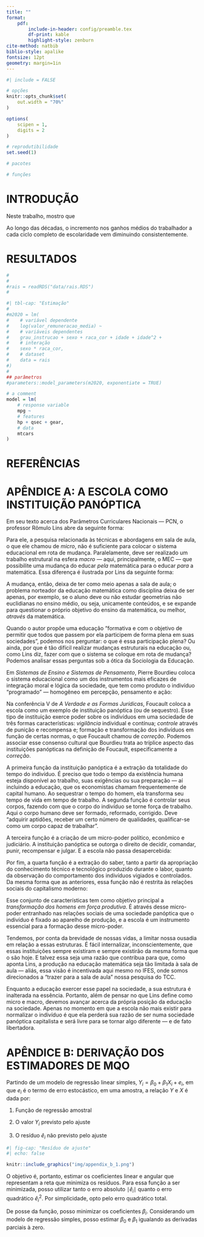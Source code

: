 ```yaml
---
title: ""
format:
    pdf:
        include-in-header: config/preamble.tex
        df-print: kable
        highlight-style: zenburn
cite-method: natbib
biblio-style: apalike
fontsize: 12pt
geometry: margin=1in
---
```


```r
#| include = FALSE

# opções
knitr::opts_chunk$set(
    out.width = "70%"
)

options(
    scipen = 1,
    digits = 2
)

# reprodutibilidade
set.seed(1)

# pacotes

# funções

```

<!-- capa -->

\thispagestyle{empty}
\begin{center}
{\Large \MakeUppercase{\universidade\\ campus \campus\\ curso de \curso}}
\end{center}
\vspace{1cm}
\begin{center}
{\Large \MakeUppercase{\nome\>\sobrenome}}
\end{center}
\vspace{5cm}
\begin{center}
\Large \MakeUppercase{\textbf{\titulo}}
\end{center}
\vspace{5cm}

\begin{center}
\uppercase{\cidade}\\ \ano
\end{center}

<!-- folha de rosto -->

\newpage
\thispagestyle{empty}
\setcounter{page}{1}

\begin{center}
{\Large \MakeUppercase{\nome\>\sobrenome}}

\vspace{6cm}

\Large \MakeUppercase{\textbf{\titulo}}

\normalsize

\vspace{3cm}
\end{center}

\hspace{7cm}{\begin{minipage}{8.5cm}{
Monografia apresentada à coordenadoria do curso de \curso\>do \universidade, Campus \campus, como requisito parcial para a obtenção do título de \grau.\\

Orientador: \parbox[t]{6.0cm}{\orientador}}
\end{minipage}}

\vspace{3cm}

\begin{center}
\cidade\\
\ano
\end{center}

<!-- folha de aprovação -->

\newpage
\thispagestyle{empty}

\begin{center}
{\large \MakeUppercase{\nome\>\sobrenome}}

\vspace{1cm}

\Large \MakeUppercase{\textbf{\titulo}}

\normalsize

\vspace{1cm}
\end{center}

\hspace{7.5cm}{\begin{minipage}{8.5cm}{
Monografia apresentada à coordenadoria do curso de \curso\>do \universidade, Campus \campus, como requisito parcial para a obtenção do título de \grau.\\}
\end{minipage}}

\vspace{1cm}

\hspace{9cm} \uppercase{\textbf{Banca Examinadora}}

\vspace{1cm}
\begin{center}

\hspace{7cm}{\underline{\hspace{7cm}} \\}
\hspace{7cm}{\orientador \\}
\hspace{7cm}{\universidade}

\hspace{7cm}{\underline{\hspace{7cm}} \\}
\hspace{7cm}{\bancap \\}
\hspace{7cm}{\universidade}

\hspace{7cm}{\underline{\hspace{7cm}} \\}
\hspace{7cm}{\bancas \\}
\hspace{7cm}{\universidade}


\cidade, \dia\>de \mes\>de \ano.
\end{center}

<!-- resumo -->

\newpage
\thispagestyle{empty}
\begin{singlespace}
\noindent \MakeUppercase{\sobrenome}, \nome. \textbf{\titulo}. \ano. xx folhas. Monografia (\curso) -- \universidade, \cidade, \ano.

\vspace{1pc}
\begin{center}
\textbf{RESUMO}
\end{center}
\vspace{1pc}

\noindent
No máximo 500 palavras em espaço simples e sem parágrafos. Deve apresentar de forma concisa os objetivos, metodologia e os resultado alcançados, utilizar o verbo na voz ativa. Espaçamento simples, sem recuo de parágrafos.

\vspace{2pc}
\noindent
{\textbf{Palavras-chave}:}  Palavra 1. Palavra 2. Palavra 3. Palavra 4. Palavra 5.

\end{singlespace}

<!-- abstract -->

\newpage
\thispagestyle{empty}

\begin{singlespace}
\noindent \MakeUppercase{\sobrenome}, \nome. \textbf{\tituloingles}. \ano. xx folhas. Monografia (\curso) -- \universidade, \cidade, \ano.

\vspace{1pc}
\begin{center}
\textbf{ABSTRACT}
\end{center}
\vspace{1pc}

\noindent 
Tradução do resumo.

\vspace{2pc}
\noindent
{\textbf{Keywords}:}  Tradução das palavras chave.
\end{singlespace}

<!-- sumário -->

\newpage
\thispagestyle{empty}
\begin{flushleft}
\begingroup
\let\clearpage\relax

\newpage
\begin{center}
\MakeUppercase{\textbf{Sumário}}
\end{center}
\begin{center}
\tableofcontents
\end{center}
\end{flushleft}

<!-- lista de figuras -->

\newpage
\thispagestyle{empty}
\begin{center}
\MakeUppercase{\textbf{LISTA DE FIGURAS}}
\end{center}
\begin{center}
\listoffigures
\end{center}

<!-- lista de tabelas -->

\newpage
\begin{center}
\MakeUppercase{\textbf{LISTA DE TABELAS}}
\end{center}
\begin{center}
\listoftables
\end{center}
\thispagestyle{empty}
\endgroup

<!-- elementos textuais -->

\newpage
# INTRODUÇÃO {-}

Neste trabalho, mostro que

Ao longo das décadas, o incremento nos ganhos médios do trabalhador a cada ciclo completo de escolaridade vem diminuindo consistentemente. 

# RESULTADOS


```r
#
#
#rais = readRDS("data/rais.RDS")
#
```


```r
#| tbl-cap: "Estimação"
#
#m2020 = lm(
#    # variável dependente
#    log(valor_remuneracao_media) ~
#    # variáveis dependentes
#    grau_instrucao + sexo + raca_cor + idade + idade^2 +
#    # interação
#    sexo * raca_cor,
#    # dataset
#    data = rais
#)
#
## parâmetros
#parameters::model_parameters(m2020, exponentiate = TRUE)
```

```r

# a comment
model = lm(
    # response variable
    mpg ~
    # features
    hp + qsec + gear,
    # data
    mtcars
)

```

# REFERÊNCIAS

\bibliography{config/bib.bib}

\newpage
# APÊNDICE A: A ESCOLA COMO INSTITUIÇÃO PANÓPTICA {-}

Em seu texto acerca dos Parâmetros Curriculares Nacionais --- PCN, o professor Rômulo Lins abre da seguinte forma:

\begin{citacao}
Provavelmente o maior problema da educação matemática dos brasileiros não esteja nas atuais deficiências apontadas diversas vezes, tais como, por exemplo, formação inadequada de professores e abordagens inadequadas sendo levadas para as salas de aula. Parece-me que o maior
problema é a resistência do sistema em mudar. \citep{lins}
\end{citacao}

Para ele, a pesquisa relacionada às técnicas e abordagens em sala de aula, o que ele chamou de *micro*, não é suficiente para colocar o sistema educacional em rota de mudança. Paralelamente, deve ser realizado um trabalho estrutural na esfera *macro* --- aqui, principalmente, o MEC --- que possibilite uma mudança do educar *pela* matemática para o educar *para* a matemática. Essa diferença é ilustrada por Lins da seguinte forma:

\begin{citacao}
A diferença fica bastante mais clara se pensamos no caso da Educação Física. Será que alguém concebe que o papel das aulas de Educação Física é preparar todas as crianças (todas, eu disse) para o esporte competitivo? Claro que não. Se assim fosse as aulas de Educação Física não representariam, na formação das crianças, a educação para a saúde, para o desenvolvimento motor, para a socialização e o respeito a regras, para a colaboração. E os que quiserem ser atletas e jogadores vão buscar esta formação específica em outros espaços (possivelmente dentro dos times competitivos de suas escolas ou em clubes). Podemos dizer que a Educação Física escolar se concentra em modos de ser, promovendo aquela educação POR MEIO de esportes e exercícios físicos, enquanto o Treinamento Esportivo se concentra em potencializar habilidades, fazendo isso por meio da aquisição de técnicas específicas. \citep{lins}
\end{citacao}

A mudança, então, deixa de ter como meio apenas a sala de aula; o problema norteador da educação matemática como disciplina deixa de ser apenas, por exemplo, se o aluno deve ou não estudar geometrias não euclidianas no ensino médio, ou seja, unicamente conteúdos, e se expande para questionar o próprio objetivo do ensino da matemática, ou melhor, *através* da matemática.

Quando o autor propõe uma educação "formativa e com o objetivo de permitir que todos que passem por ela participem de forma plena em suas sociedades", podemos nos perguntar: o que é essa participação plena? Ou ainda, por que é tão difícil realizar mudanças estruturais na educação ou, como Lins diz, fazer com que o sistema se coloque em rota de mudança? Podemos analisar essas perguntas sob a ótica da Sociologia da Educação.

Em *Sistemas de Ensino e Sistemas de Pensamento*, Pierre Bourdieu coloca o sistema educacional como um dos instrumentos mais eficazes de integração moral e lógica da sociedade, que tem como produto o indivíduo "programado" — homogêneo em percepção, pensamento e ação:

\begin{citacao}
Caso se admita que a cultura e, neste caso particular, a cultura erudita em sua qualidade de código comum é o que permite a todos os detentores deste código associar o mesmo sentido às mesmas obras e, de maneira recíproca, de exprimir a mesma intenção significante por intermédio das mesmas palavras, dos mesmos comportamentos e das mesmas obras, pode-se compreender por que \textbf{a Escola, incumbida de transmitir esta cultura, constitui o fator fundamental do consenso cultural} nos termos de uma participação de um senso comum entendido como condição da comunicação. \citep{bourdieu}
\end{citacao}

Na conferência V de *A Verdade e as Formas Jurídicas*, Foucault coloca a escola como um exemplo de instituição panóptica (ou de sequestro). Esse tipo de instituição exerce poder sobre os indivíduos em uma sociedade de três formas características: *vigilância* individual e contínua; *controle* através de punição e recompensa e; formação e transformação dos indivíduos em função de certas normas, o que Foucault chamou de *correção*. Podemos associar esse consenso cultural que Bourdieu trata ao tríplice aspecto das instituições panópticas na definição de Foucault, especificamente a *correção*.

\begin{citacao}
Na época atual, todas essas instituições --- fábrica, escola, hospital psiquiátrico, hospital, prisão --- têm por finalidade não excluir, mas, ao contrário, fixar os indivíduos. A fábrica não exclui os indivíduos; liga-os a um aparelho de produção. \textbf{A escola não exclui os indivíduos; mesmo fechando-os; ela os fixa a um aparelho de transmissão do saber}. O hospital psiquiátrico não exclui os indivíduos; liga-os a um aparelho de correção, a um aparelho de normalização dos indivíduos. O mesmo acontece com a casa de correção ou com a prisão. Mesmo se os efeitos dessas instituições são a exclusão
do indivíduo, elas têm como finalidade primeira fixar os indivíduos em um aparelho de normalização dos homens. A fábrica, \textbf{a escola}, a prisão ou os hospitais \textbf{têm por objetivo ligar o indivíduo a um processo de produção, de formação ou de correção dos produtores. Trata-se de garantir a produção ou os produtores em função de uma determinada norma}. \citep[p.~114]{foucault}
\end{citacao}

A primeira função da instituição panóptica é a extração da totalidade do tempo do indivíduo. É preciso que todo o tempo da existência humana esteja disponível ao trabalho, suas exigências ou sua preparação --- aí incluindo a educação, que os economistas chamam frequentemente de capital humano. Ao sequestrar o tempo do homem, ela transforma seu tempo de vida em tempo de trabalho. A segunda função é controlar seus corpos, fazendo com que o corpo do indivíduo se torne força de trabalho. Aqui o corpo humano deve ser formado, reformado, corrigido. Deve "adquirir aptidões, receber um certo número de qualidades, qualificar-se como um corpo capaz de trabalhar". 

A terceira função é a criação de um micro-poder político, econômico e judiciário. A instituição panóptica se outorga o direito de decidir, comandar, punir, recompensar e julgar. E a escola não passa desapercebida:

\begin{citacao}
O sistema escolar também é inteiramente baseado em uma espécie de poder judiciário. A todo poder se pune e recompensa, se avalia, se classifica, se diz quem é o melhor, quem é o pior. [...] Por que, para ensinar alguma coisa a alguém, se deve punir e recompensar? Esse sistema parece evidente, mas, se refletirmos, vemos que a evidência se dissolve. \citep[p.~120]{foucault}
\end{citacao}

Por fim, a quarta função é a extração do saber, tanto a partir da apropriação do conhecimento técnico e tecnológico produzido durante o labor, quanto da observação do comportamento dos indivíduos vigiados e controlados. Da mesma forma que as anteriores, essa função não é restrita às relações sociais do capitalismo moderno:

\begin{citacao}
A pedagogia se formou a partir das próprias adaptações da criança às tarefas escolares, adaptações observadas e extraídas do seu comportamento para tornarem-se em seguida leis de funcionamento das instituições e forma de poder exercido sobre a criança. \citep[p.~122]{foucault}
\end{citacao}

Esse conjunto de características tem como objetivo principal a *transformação dos homens em força produtiva*. É através desse micro-poder entranhado nas relações sociais de uma sociedade panóptica que o indivíduo é fixado ao aparelho de produção, e a escola é um instrumento essencial para a formação desse micro-poder.

Tendemos, por conta da brevidade de nossas vidas, a limitar nossa ousadia em relação a essas estruturas. É fácil internalizar, inconscientemente, que essas instituições sempre existiram e sempre existirão da mesma forma que o são hoje. E talvez essa seja uma razão que contribua para que, como aponta Lins, a produção na educação matemática seja tão limitada à sala de aula --- aliás, essa visão é incentivada aqui mesmo no IFES, onde somos direcionados a "trazer para a sala de aula" nossa pesquisa do TCC.

Enquanto a educação exercer esse papel na sociedade, a sua estrutura é inalterada na essência. Portanto, além de pensar no que Lins define como micro e macro, devemos avançar acerca da própria posição da educação na sociedade. Apenas no momento em que a escola não mais existir para normalizar o indivíduo é que ela perderá sua razão de ser numa sociedade panóptica capitalista e será livre para se tornar algo diferente --- e de fato libertadora.

\newpage
# APÊNDICE B: DERIVAÇÃO DOS ESTIMADORES DE MQO

Partindo de um modelo de regressão linear simples, $Y_i = \beta_0 + \beta_1X_i + e_i$, em que $e_i$ é o termo de erro estocástico, em uma amostra, a relação $Y$ e $X$ é dada por:

1. Função de regressão amostral
\begin{equation}
Y_i = \hat{\beta}_0 + \hat{\beta}_iX_i + \hat{e}_i
\end{equation}

2. O valor $Y_i$ previsto pelo ajuste
\begin{equation}
\hat{Y}_i = \hat{\beta}_0 + \hat{\beta}_iX_i
\end{equation}

3. O resíduo $\hat{e}_i$ não previsto pelo ajuste
\begin{equation}
\hat{e}_i = Y_i - \hat{Y}_i
\end{equation}

```r
#| fig-cap: "Resíduo de ajuste"
#| echo: false

knitr::include_graphics("img/appendix_b_1.png")
```

O objetivo é, portanto, estimar os coeficientes linear e angular que representam a reta que minimiza os resíduos. Para essa função a ser minimizada, posso utilizar tanto o erro absoluto $\mid \hat{e}_i \mid$ quanto o erro quadrático $\hat{e}_i^2$. Por simplicidade, opto pelo erro quadrático total.

\begin{equation}
\begin{aligned}
\text{EQT} & = \hat{e}^2_1 + \hat{e}^2_2 + ... + \hat{e}^2_n \\
& = (Y_1 - \hat{Y}_1)^2 + (Y_2 - \hat{Y}_2)^2 + ... + (Y_n - \hat{Y}_1)^2 \\
& = \sum_{i=1}^{n}(Y_i - \hat{Y}_i)^2 \\
& = \sum_{i=1}^{n}[Y_i - (\hat{\beta}_0 + \hat{\beta}_iX_i)]^2
\end{aligned}
\end{equation}

De posse da função, posso minimizar os coeficientes $\beta_i$. Considerando um modelo de regressão simples, posso estimar $\beta_0$ e $\beta_1$ igualando as derivadas parciais à zero.

\begin{equation}
\begin{aligned}
\frac{\partial \text{EQT}}{\partial \beta_0} & = 2\sum_{i=1}^{n}[Y_i - (\hat{\beta}_0 + \hat{\beta}_1X_i)] (-1) & = 0 \\
& = -2 (\sum_{i=1}^{n} Y_i - \sum_{i=1}^{n} \hat{\beta}_0 - \sum_{i=1}^{n} \hat{\beta}_1X_i) & = 0 \\
& = \sum_{i=1}^{n} Y_i - n\hat{\beta}_0 - \hat{\beta}_1 \sum_{i=1}^{n} X_i & = 0 \\
& n\hat{\beta}_0 = \sum_{i=1}^{n} Y_i - \hat{\beta}_1 \sum_{i=1}^{n} X_i \\
& \hat{\beta}_0 = \frac{\sum_{i=1}^{n} Y_i - \hat{\beta}_1 \sum_{i=1}^{n} X_i}{n}
\end{aligned}
\end{equation}

\begin{equation}
\begin{aligned}
\frac{\partial \text{EQT}}{\partial \beta_1} & = 2\sum_{i=1}^{n}[Y_i - (\hat{\beta}_0 + \hat{\beta}_1X_i)] (-X_i) & = 0 \\
& = -2X_i (\sum_{i=1}^{n} Y_i - \hat{\beta}_0\sum_{i=1}^{n} - \hat{\beta}_1\sum_{i=1}^{n} X_i^2) & = 0 \\
\end{aligned}
\end{equation}